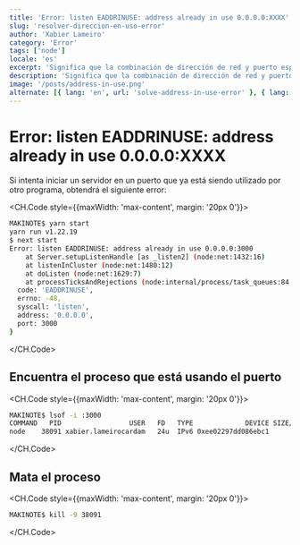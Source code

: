 ```yaml
---
title: 'Error: listen EADDRINUSE: address already in use 0.0.0.0:XXXX'
slug: 'resolver-direccion-en-uso-error'
author: 'Xabier Lameiro'
category: 'Error'
tags: ['node']
locale: 'es'
excerpt: 'Significa que la combinación de dirección de red y puerto especificada en el mensaje de error ya está siendo utilizada por otro proceso que se está ejecutando en su ordenador. Esto puede ocurrir cuando se intenta iniciar un servidor en un puerto que ya está siendo utilizado por otro programa.'
description: 'Significa que la combinación de dirección de red y puerto especificada en el mensaje de error ya está siendo utilizada por otro proceso que se está ejecutando en su ordenador. Esto puede ocurrir cuando se intenta iniciar un servidor en un puerto que ya está siendo utilizado por otro programa.'
image: '/posts/address-in-use.png'
alternate: [{ lang: 'en', url: 'solve-address-in-use-error' }, { lang: 'gl', url: 'arranxar-direccion-en-uso-erro' }]
---
```


# Error: listen EADDRINUSE: address already in use 0.0.0.0:XXXX

<Date date="01-02-2023" />

Si intenta iniciar un servidor en un puerto que ya está siendo utilizado por otro programa, obtendrá el siguiente error:

<CH.Code style={{maxWidth: 'max-content', margin: '20px 0'}}>

```bash
MAKINOTE$ yarn start
yarn run v1.22.19
$ next start
Error: listen EADDRINUSE: address already in use 0.0.0.0:3000
    at Server.setupListenHandle [as _listen2] (node:net:1432:16)
    at listenInCluster (node:net:1480:12)
    at doListen (node:net:1629:7)
    at processTicksAndRejections (node:internal/process/task_queues:84:21) {
  code: 'EADDRINUSE',
  errno: -48,
  syscall: 'listen',
  address: '0.0.0.0',
  port: 3000
}
```

</CH.Code>

## Encuentra el proceso que está usando el puerto

<CH.Code style={{maxWidth: 'max-content', margin: '20px 0'}}>

```bash
MAKINOTE$ lsof -i :3000
COMMAND   PID                 USER   FD   TYPE             DEVICE SIZE/OFF NODE NAME
node    38091 xabier.lameirocardam   24u  IPv6 0xee02297dd086ebc1      0t0  TCP *:hbci (LISTEN)
```

</CH.Code>

## Mata el proceso

<CH.Code style={{maxWidth: 'max-content', margin: '20px 0'}}>

```bash
MAKINOTE$ kill -9 38091
```

</CH.Code>
